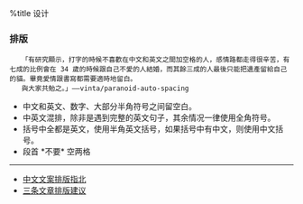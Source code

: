 %title 设计

=== 排版 ===
    「有研究顯示，打字的時候不喜歡在中文和英文之間加空格的人，感情路都走得很辛苦，有七成的比例會在 34 歲的時候跟自己不愛的人結婚，而其餘三成的人最後只能把遺產留給自己的貓。畢竟愛情跟書寫都需要適時地留白。
    與大家共勉之。」——vinta/paranoid-auto-spacing


* 中文和英文、数字、大部分半角符号之间留空白。
* 中英文混排，除非是遇到完整的英文句子，其余情况一律使用全角符号。
* 括号中全都是英文，使用半角英文括号，如果括号中有中文，则使用中文括号。
* 段首 *不要* 空两格

----

* [[https://github.com/sparanoid/chinese-copywriting-guidelines|中文文案排版指北]]
* [[http://jianshu.io/p/d185cba61119|三条文章排版建议]]
